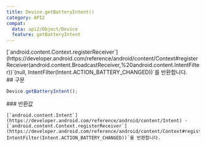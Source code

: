 ```yaml
---
title: Device.getBatteryIntent()
category: API2
compat:
  data: api2/Object/Device
  feature: getBatteryIntent
---
```


<Section>
  [`android.content.Context.registerReceiver`](https://developer.android.com/reference/android/content/Context#registerReceiver(android.content.BroadcastReceiver,%20android.content.IntentFilter))`(null,
  IntentFilter(Intent.ACTION_BATTERY_CHANGED))`를 반환합니다.
</Section>
<Section>
  ## 구문

  ~~~js
  Device.getBatteryIntent();
  ~~~

  <Section>
    ### 반환값

    [`android.content.Intent`](https://developer.android.com/reference/android/content/Intent) -
    [`android.content.Context.registerReceiver`](https://developer.android.com/reference/android/content/Context#registerReceiver(android.content.BroadcastReceiver,%20android.content.IntentFilter))`(null,
    IntentFilter(Intent.ACTION_BATTERY_CHANGED))`를 반환합니다.
  </Section>
</Section>